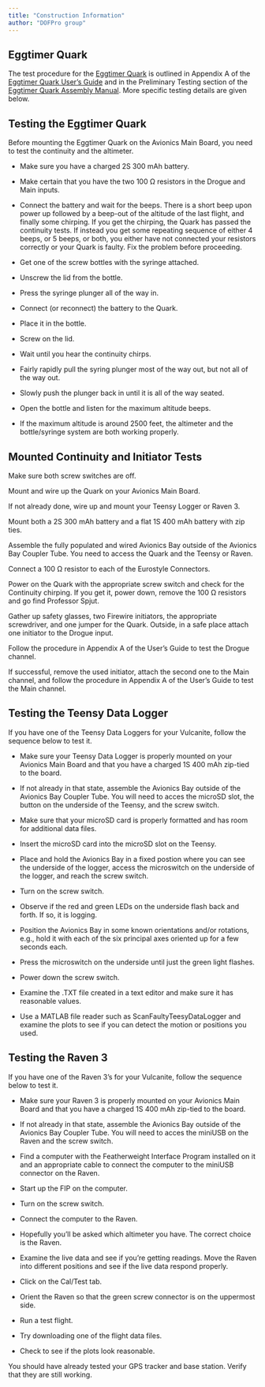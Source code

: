 ```yaml
---
title: "Construction Information"
author: "DOFPro group"
---
```


## Eggtimer Quark

The test procedure for the [Eggtimer Quark](https://eggtimerrocketry.com/home/altimeters-av-bay/) is outlined in Appendix A of the [Eggtimer Quark User's Guide](https://eggtimerrocketry.com/wp-content/uploads/2021/04/Eggtimer-Quark-Manual-D3.pdf) and in the Preliminary Testing section of the [Eggtimer Quark Assembly Manual](https://eggtimerrocketry.com/wp-content/uploads/2021/02/Eggtimer-Quark-Assembly-Manual-D3.pdf). More specific testing details are given below.

## Testing the Eggtimer Quark

Before mounting the Eggtimer Quark on the Avionics Main Board, you need to test the continuity and the altimeter.

* Make sure you have a charged 2S 300 mAh battery.

* Make certain that you have the two 100 Ω resistors in the Drogue and Main inputs.

* Connect the battery and wait for the beeps. There is a short beep upon power up followed by a beep-out of the altitude of the last flight, and finally some chirping. If you get the chirping, the Quark has passed the continuity tests. If instead you get some repeating sequence of either 4 beeps, or 5 beeps, or both, you either have not connected your resistors correctly or your Quark is faulty. Fix the problem before proceeding.

* Get one of the screw bottles with the syringe attached.

* Unscrew the lid from the bottle.

* Press the syringe plunger all of the way in.

* Connect (or reconnect) the battery to the Quark.

* Place it in the bottle.

* Screw on the lid.

* Wait until you hear the continuity chirps.

* Fairly rapidly pull the syring plunger most of the way out, but not all of the way out.

* Slowly push the plunger back in until it is all of the way seated.

* Open the bottle and listen for the maximum altitude beeps.

* If the maximum altitude is around 2500 feet, the altimeter and the bottle/syringe system are both working properly.

## Mounted Continuity and Initiator Tests

Make sure both screw switches are off.

Mount and wire up the Quark on your Avionics Main Board.

If not already done, wire up and mount your Teensy Logger or Raven 3.

Mount both a 2S 300 mAh battery and a flat 1S 400 mAh battery with zip ties.

Assemble the fully populated and wired Avionics Bay outside of the Avionics Bay Coupler Tube. You need to access the Quark and the Teensy or Raven.

Connect a 100 Ω resistor to each of the Eurostyle Connectors.

Power on the Quark with the appropriate screw switch and check for the Continuity chirping. If you get it, power down, remove the 100 Ω resistors and go find Professor Spjut.

Gather up safety glasses, two Firewire initiators, the appropriate screwdriver, and one jumper for the Quark.
Outside, in a safe place attach one initiator to the Drogue input.

Follow the procedure in Appendix A of the User's Guide to test the Drogue channel.

If successful, remove the used initiator, attach the second one to the Main channel, and follow the procedure in Appendix A of the User's Guide to test the Main channel.

## Testing the Teensy Data Logger

If you have one of the Teensy Data Loggers for your Vulcanite, follow the sequence below to test it.

* Make sure your Teensy Data Logger is properly mounted on your Avionics Main Board and that you have a charged 1S 400 mAh zip-tied to the board.

* If not already in that state, assemble the Avionics Bay outside of the Avionics Bay Coupler Tube. You will need to acces the microSD slot, the button on the underside of the Teensy, and the screw switch.

* Make sure that your microSD card is properly formatted and has room for additional data files.

* Insert the microSD card into the microSD slot on the Teensy.

* Place and hold the Avionics Bay in a fixed postion where you can see the underside of the logger, access the microswitch on the underside of the logger, and reach the screw switch.

* Turn on the screw switch.

* Observe if the red and green LEDs on the underside flash back and forth. If so, it is logging.

* Position the Avionics Bay in some known orientations and/or rotations, e.g., hold it with each of the six principal axes oriented up for a few seconds each.

* Press the microswitch on the underside until just the green light flashes.

* Power down the screw switch.

* Examine the .TXT file created in a text editor and make sure it has reasonable values.

* Use a MATLAB file reader such as ScanFaultyTeesyDataLogger and examine the plots to see if you can detect the motion or positions you used.

## Testing the Raven 3

If you have one of the Raven 3's for your Vulcanite, follow the sequence below to test it.

* Make sure your Raven 3 is properly mounted on your Avionics Main Board and that you have a charged 1S 400 mAh zip-tied to the board.

* If not already in that state, assemble the Avionics Bay outside of the Avionics Bay Coupler Tube. You will need to acces the miniUSB on the Raven and the screw switch.

* Find a computer with the Featherweight Interface Program installed on it and an appropriate cable to connect the computer to the miniUSB connector on the Raven.

* Start up the FIP on the computer.

* Turn on the screw switch.

* Connect the computer to the Raven.

* Hopefully you'll be asked which altimeter you have. The correct choice is the Raven.

* Examine the live data and see if you're getting readings. Move the Raven into different positions and see if the live data respond properly.

* Click on the Cal/Test tab.

* Orient the Raven so that the green screw connector is on the uppermost side.

* Run a test flight.

* Try downloading one of the flight data files.

* Check to see if the plots look reasonable.

You should have already tested your GPS tracker and base station. Verify that they are still working.
